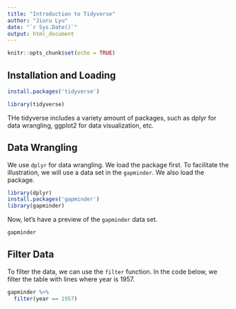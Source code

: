 ```yaml
---
title: "Introduction to Tidyverse"
author: "Jiuru Lyu"
date: "`r Sys.Date()`"
output: html_document
---
```


```r
knitr::opts_chunk$set(echo = TRUE)
```

## Installation and Loading

```r
install.packages('tidyverse')
```

```r
library(tidyverse)
```

THe tidyverse includes a variety amount of packages, such as dplyr for data wrangling, ggplot2 for data visualization, etc. 

## Data Wrangling
We use `dplyr` for data wrangling. We load the package first. To facilitate the illustration, we will use a data set in the `gapminder`. We also load the package.
```r
library(dplyr)
install.packages('gapminder')
library(gapminder)
```
Now, let's have a preview of the `gapminder` data set. 
```r
gapminder
```
## Filter Data
To filter the data, we can use the `filter` function. In the code below, we filter the table with lines where year is 1957.
```r
gapminder %>%
  filter(year == 1957)
```



